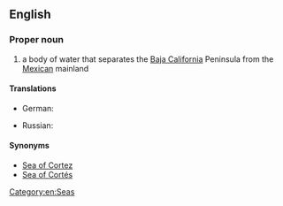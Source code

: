 ==English==
{{wikipedia}}

===Proper noun===
{{en-proper noun|head=[[gulf|Gulf]] [[of]] [[California]]}}

# a body of water that separates the [[Baja California]] Peninsula from the [[Mexican]] mainland

====Translations====
{{trans-top|body of water}}
* German: {{t+|de|Golf von Kalifornien|m}}
{{trans-mid}}
* Russian: {{t|ru|Калифорнийский залив|m|sc=Cyrl|tr=Kaliforníjskij zalív|alt=Калифорни́йский зали́в}}
{{trans-bottom}}

====Synonyms====
* [[Sea of Cortez]]
* [[Sea of Cortés]]

[[Category:en:Seas]]